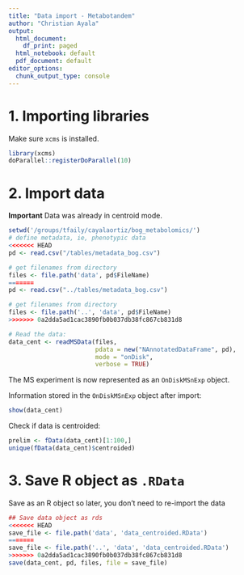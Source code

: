 ```yaml
---
title: "Data import - Metabotandem"
author: "Christian Ayala"
output:
  html_document:
    df_print: paged
  html_notebook: default
  pdf_document: default
editor_options:
  chunk_output_type: console
---
```


# 1. Importing libraries

Make sure `xcms` is installed.

```r
library(xcms)
doParallel::registerDoParallel(10)
```

# 2. Import data

**Important** Data was already in centroid mode.

```r

setwd('/groups/tfaily/cayalaortiz/bog_metabolomics/')
# define metadata, ie, phenotypic data
<<<<<<< HEAD
pd <- read.csv("/tables/metadata_bog.csv")

# get filenames from directory
files <- file.path('data', pd$FileName)
=======
pd <- read.csv("../tables/metadata_bog.csv")

# get filenames from directory
files <- file.path('..', 'data', pd$FileName)
>>>>>>> 0a2dda5ad1cac3890fb0b037db38fc867cb831d8

# Read the data:
data_cent <- readMSData(files, 
                        pdata = new("NAnnotatedDataFrame", pd), 
                        mode = "onDisk",
                        verbose = TRUE)
```

The MS experiment is now represented as an `OnDiskMSnExp` object. 

Information stored in the `OnDiskMSnExp` object after import:
```r
show(data_cent)
```

Check if data is centroided:

```r
prelim <- fData(data_cent)[1:100,]
unique(fData(data_cent)$centroided)
```

# 3. Save R object as `.RData`

Save as an R object so later, you don't need to re-import the data
```r
## Save data object as rds
<<<<<<< HEAD
save_file <- file.path('data', 'data_centroided.RData')
=======
save_file <- file.path('..', 'data', 'data_centroided.RData')
>>>>>>> 0a2dda5ad1cac3890fb0b037db38fc867cb831d8
save(data_cent, pd, files, file = save_file)
```

